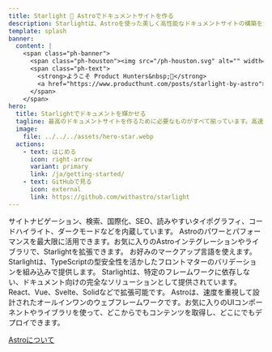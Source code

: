 ```yaml
---
title: Starlight 🌟 Astroでドキュメントサイトを作る
description: Starlightは、Astroを使った美しく高性能なドキュメントサイトの構築を支援します。
template: splash
banner:
  content: |
    <span class="ph-banner">
      <span class="ph-houston"><img src="/ph-houston.svg" alt="" width="72" height="72"/></span>
      <span class="ph-text">
        <strong>ようこそ Product Hunters&nbsp;👋</strong>
        <a href="https://www.producthunt.com/posts/starlight-by-astro">ただいまライブ中!</a>
      </span>
    </span>
hero:
  title: Starlightでドキュメントを輝かせる
  tagline: 最高のドキュメントサイトを作るために必要なものがすべて揃っています。高速でアクセシブル、しかも使いやすさも備えます。
  image:
    file: ../../../assets/hero-star.webp
  actions:
    - text: はじめる
      icon: right-arrow
      variant: primary
      link: /ja/getting-started/
    - text: GitHubで見る
      icon: external
      link: https://github.com/withastro/starlight
---
```



<CardGrid stagger>
	<Card title="心躍るドキュメント" icon="open-book">
		サイトナビゲーション、検索、国際化、SEO、読みやすいタイポグラフィ、コードハイライト、ダークモードなどを内蔵しています。
	</Card>
	<Card title="Astro製" icon="rocket">
		Astroのパワーとパフォーマンスを最大限に活用できます。お気に入りのAstroインテグレーションやライブラリで、Starlightを拡張できます。
	</Card>
	<Card title="Markdown、Markdoc、MDX" icon="document">
		お好みのマークアップ言語を使えます。Starlightは、TypeScriptの型安全性を活かしたフロントマターのバリデーションを組み込みで提供します。
	</Card>
	<Card title="独自のUIコンポーネントの利用" icon="puzzle">
		Starlightは、特定のフレームワークに依存しない、ドキュメント向けの完全なソリューションとして提供されています。React、Vue、Svelte、Solidなどで拡張可能です。
	</Card>
</CardGrid>

<AboutAstro title="提供:">
Astroは、速度を重視して設計されたオールインワンのウェブフレームワークです。お気に入りのUIコンポーネントやライブラリを使って、どこからでもコンテンツを取得し、どこにでもデプロイできます。

[Astroについて](https://astro.build/)

</AboutAstro>
